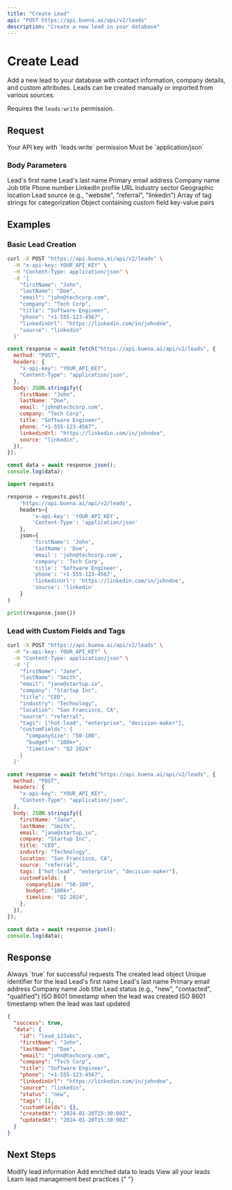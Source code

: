 ```yaml
---
title: "Create Lead"
api: "POST https://api.buena.ai/api/v2/leads"
description: "Create a new lead in your database"
---
```


# Create Lead

Add a new lead to your database with contact information, company details, and custom attributes. Leads can be created manually or imported from various sources.

<Note>Requires the `leads:write` permission.</Note>

## Request

<ParamField header="x-api-key" type="string" required>
  Your API key with `leads:write` permission
</ParamField>

<ParamField header="Content-Type" type="string" required>
  Must be `application/json`
</ParamField>

### Body Parameters

<ParamField body="firstName" type="string" required>
  Lead's first name
</ParamField>

<ParamField body="lastName" type="string" required>
  Lead's last name
</ParamField>

<ParamField body="email" type="string" required>
  Primary email address
</ParamField>

<ParamField body="company" type="string">
  Company name
</ParamField>

<ParamField body="title" type="string">
  Job title
</ParamField>

<ParamField body="phone" type="string">
  Phone number
</ParamField>

<ParamField body="linkedinUrl" type="string">
  LinkedIn profile URL
</ParamField>

<ParamField body="industry" type="string">
  Industry sector
</ParamField>

<ParamField body="location" type="string">
  Geographic location
</ParamField>

<ParamField body="source" type="string">
  Lead source (e.g., "website", "referral", "linkedin")
</ParamField>

<ParamField body="tags" type="array">
  Array of tag strings for categorization
</ParamField>

<ParamField body="customFields" type="object">
  Object containing custom field key-value pairs
</ParamField>

## Examples

### Basic Lead Creation

<CodeGroup>

```bash cURL
curl -X POST "https://api.buena.ai/api/v2/leads" \
  -H "x-api-key: YOUR_API_KEY" \
  -H "Content-Type: application/json" \
  -d '{
    "firstName": "John",
    "lastName": "Doe",
    "email": "john@techcorp.com",
    "company": "Tech Corp",
    "title": "Software Engineer",
    "phone": "+1-555-123-4567",
    "linkedinUrl": "https://linkedin.com/in/johndoe",
    "source": "linkedin"
  }'
```

```javascript JavaScript
const response = await fetch("https://api.buena.ai/api/v2/leads", {
  method: "POST",
  headers: {
    "x-api-key": "YOUR_API_KEY",
    "Content-Type": "application/json",
  },
  body: JSON.stringify({
    firstName: "John",
    lastName: "Doe",
    email: "john@techcorp.com",
    company: "Tech Corp",
    title: "Software Engineer",
    phone: "+1-555-123-4567",
    linkedinUrl: "https://linkedin.com/in/johndoe",
    source: "linkedin",
  }),
});

const data = await response.json();
console.log(data);
```

```python Python
import requests

response = requests.post(
    'https://api.buena.ai/api/v2/leads',
    headers={
        'x-api-key': 'YOUR_API_KEY',
        'Content-Type': 'application/json'
    },
    json={
        'firstName': 'John',
        'lastName': 'Doe',
        'email': 'john@techcorp.com',
        'company': 'Tech Corp',
        'title': 'Software Engineer',
        'phone': '+1-555-123-4567',
        'linkedinUrl': 'https://linkedin.com/in/johndoe',
        'source': 'linkedin'
    }
)

print(response.json())
```

</CodeGroup>

### Lead with Custom Fields and Tags

<CodeGroup>

```bash cURL
curl -X POST "https://api.buena.ai/api/v2/leads" \
  -H "x-api-key: YOUR_API_KEY" \
  -H "Content-Type: application/json" \
  -d '{
    "firstName": "Jane",
    "lastName": "Smith",
    "email": "jane@startup.io",
    "company": "Startup Inc",
    "title": "CEO",
    "industry": "Technology",
    "location": "San Francisco, CA",
    "source": "referral",
    "tags": ["hot-lead", "enterprise", "decision-maker"],
    "customFields": {
      "companySize": "50-100",
      "budget": "100k+",
      "timeline": "Q2 2024"
    }
  }'
```

```javascript JavaScript
const response = await fetch("https://api.buena.ai/api/v2/leads", {
  method: "POST",
  headers: {
    "x-api-key": "YOUR_API_KEY",
    "Content-Type": "application/json",
  },
  body: JSON.stringify({
    firstName: "Jane",
    lastName: "Smith",
    email: "jane@startup.io",
    company: "Startup Inc",
    title: "CEO",
    industry: "Technology",
    location: "San Francisco, CA",
    source: "referral",
    tags: ["hot-lead", "enterprise", "decision-maker"],
    customFields: {
      companySize: "50-100",
      budget: "100k+",
      timeline: "Q2 2024",
    },
  }),
});

const data = await response.json();
console.log(data);
```

</CodeGroup>

## Response

<ResponseField name="success" type="boolean">
  Always `true` for successful requests
</ResponseField>

<ResponseField name="data" type="object">
  The created lead object
  <Expandable title="Lead Object">
    <ResponseField name="id" type="string">
      Unique identifier for the lead
    </ResponseField>
    <ResponseField name="firstName" type="string">
      Lead's first name
    </ResponseField>
    <ResponseField name="lastName" type="string">
      Lead's last name
    </ResponseField>
    <ResponseField name="email" type="string">
      Primary email address
    </ResponseField>
    <ResponseField name="company" type="string">
      Company name
    </ResponseField>
    <ResponseField name="title" type="string">
      Job title
    </ResponseField>
    <ResponseField name="status" type="string">
      Lead status (e.g., "new", "contacted", "qualified")
    </ResponseField>
    <ResponseField name="createdAt" type="string">
      ISO 8601 timestamp when the lead was created
    </ResponseField>
    <ResponseField name="updatedAt" type="string">
      ISO 8601 timestamp when the lead was last updated
    </ResponseField>
  </Expandable>
</ResponseField>

<ResponseExample>

```json Response
{
  "success": true,
  "data": {
    "id": "lead_123abc",
    "firstName": "John",
    "lastName": "Doe",
    "email": "john@techcorp.com",
    "company": "Tech Corp",
    "title": "Software Engineer",
    "phone": "+1-555-123-4567",
    "linkedinUrl": "https://linkedin.com/in/johndoe",
    "source": "linkedin",
    "status": "new",
    "tags": [],
    "customFields": {},
    "createdAt": "2024-01-20T15:30:00Z",
    "updatedAt": "2024-01-20T15:30:00Z"
  }
}
```

</ResponseExample>

## Next Steps

<CardGroup cols={2}>
  <Card title="Update Lead" icon="edit" href="/api-reference/leads/update">
    Modify lead information
  </Card>
  <Card title="Enrich Lead" icon="sparkles" href="/api-reference/enrich/leads">
    Add enriched data to leads
  </Card>
  <Card title="List Leads" icon="list" href="/api-reference/leads/list">
    View all your leads
  </Card>
  <Card title="Lead Management" icon="book" href="/guides/lead-management">
    Learn lead management best practices
  </Card>
</CardGroup>{" "}
